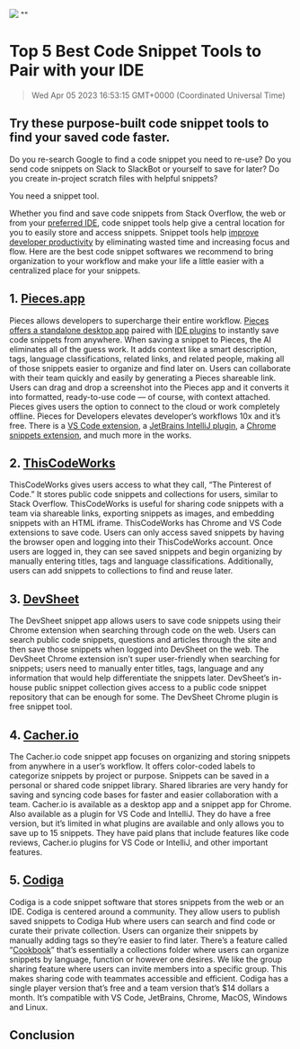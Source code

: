 ![](https://uploads-ssl.webflow.com/6143afec68f555387049efb3/63dd764117f3e62fa61f707e_topsnippettools_89630507408bf671e89caa45eb7275d1_2000.jpeg)
""
# Top 5 Best Code Snippet Tools to Pair with your IDE
> Wed Apr 05 2023 16:53:15 GMT+0000 (Coordinated Universal Time)

## **Try these purpose-built code snippet tools to find your saved code faster.**
Do you re-search Google to find a code snippet you need to re-use?
Do you send code snippets on Slack to SlackBot or yourself to save for later?
Do you create in-project scratch files with helpful snippets?

You need a snippet tool.

Whether you find and save code snippets from Stack Overflow, the web or from your <a href="https://code.pieces.app/blog/picking-the-best-ide-for-web-development" target="_blank" rel="noopener noreferrer">preferred IDE</a>, code snippet tools help give a central location for you to easily store and access snippets. Snippet tools help <a href="https://code.pieces.app/blog/how-to-store-code-snippets-and-10x-your-developer-productivity" target="_blank" rel="noopener noreferrer">improve developer productivity</a> by eliminating wasted time and increasing focus and flow.
Here are the best code snippet softwares we recommend to bring organization to your workflow and make your life a little easier with a centralized place for your snippets. 

## 1. <a href="https://code.pieces.app/" target="_blank" rel="noopener noreferrer">Pieces.app</a>
Pieces allows developers to supercharge their entire workflow. <a href="https://code.pieces.app/install" target="_blank" rel="noopener noreferrer">Pieces offers a standalone desktop app</a> paired with <a href="https://code.pieces.app/plugins" target="_blank" rel="noopener noreferrer">IDE plugins</a> to instantly save code snippets from anywhere. When saving a snippet to Pieces, the AI eliminates all of the guess work. It adds context like a smart description, tags, language classifications, related links, and related people, making all of those snippets easier to organize and find later on. Users can collaborate with their team quickly and easily by generating a Pieces shareable link.
Users can drag and drop a screenshot into the Pieces app and it converts it into formatted, ready-to-use code — of course, with context attached. Pieces gives users the option to connect to the cloud or work completely offline.
Pieces for Developers elevates developer’s workflows 10x and it’s free. There is a <a href="https://code.pieces.app/plugins/vscode">VS Code extension</a>, a <a href="https://code.pieces.app/plugins/jetbrains-intellij">JetBrains IntelliJ plugin</a>, a <a href="https://code.pieces.app/plugins/chrome">Chrome snippets extension</a>, and much more in the works.

## 2. <a href="https://www.thiscodeworks.com/" target="_blank" rel="noopener noreferrer">ThisCodeWorks</a>
ThisCodeWorks gives users access to what they call, “The Pinterest of Code.” It stores public code snippets and collections for users, similar to Stack Overflow.  ThisCodeWorks is useful for sharing code snippets with a team via shareable links, exporting snippets as images, and embedding snippets with an HTML iframe.
ThisCodeWorks has Chrome and VS Code extensions to save code. Users can only access saved snippets by having the browser open and logging into their ThisCodeWorks account. Once users are logged in, they can see saved snippets and begin organizing by manually entering titles, tags and language classifications.  Additionally, users can add snippets to collections to find and reuse later.

## 3. <a href="https://devsheet.com/" target="_blank" rel="noopener noreferrer">DevSheet</a>
The DevSheet snippet app allows users to save code snippets using their Chrome extension when searching through code on the web. Users can search public code snippets, questions and articles through the site and then save those snippets when logged into DevSheet on the web.
The DevSheet Chrome extension isn’t super user-friendly when searching for snippets; users need to manually enter titles, tags, language and any information that would help differentiate the snippets later. DevSheet’s in-house public snippet collection gives access to a public code snippet repository that can be enough for some. The DevSheet Chrome plugin is free snippet tool.

## 4. <a href="https://www.cacher.io/" target="_blank" rel="noopener noreferrer">Cacher.io</a>
The Cacher.io code snippet app focuses on organizing and storing snippets from anywhere in a user’s workflow. It offers color-coded labels to categorize snippets by project or purpose. Snippets can be saved in a personal or shared code snippet library. Shared libraries are very handy for saving and syncing code bases for faster and easier collaboration with a team.
Cacher.io is available as a desktop app and a snippet app for Chrome. Also available as a plugin for VS Code and IntelliJ. They do have a free version, but it’s limited in what plugins are available and only allows you to save up to 15 snippets. They have paid plans that include features like code reviews, Cacher.io plugins for VS Code or IntelliJ, and other important features.

## 5. <a href="https://www.codiga.io/" target="_blank" rel="noopener noreferrer">Codiga</a>
Codiga is a code snippet software that stores snippets from the web or an IDE. Codiga is centered around a community.  They allow users to publish saved snippets to Codiga Hub where users can search and find code or curate their private collection.
Users can organize their snippets by manually adding tags so they’re easier to find later. There’s a feature called “<a href="https://app.codiga.io/hub/cookbooks" target="_blank" rel="noopener noreferrer">Cookbook</a>” that’s essentially a collections folder where users can organize snippets by language, function or however one desires. We like the group sharing feature where users can invite members into a specific group. This makes sharing code with teammates accessible and efficient.
Codiga has a single player version that’s free and a team version that’s $14 dollars a month. It’s compatible with VS Code, JetBrains, Chrome, MacOS, Windows and Linux.

## Conclusion
